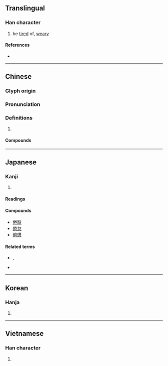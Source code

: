 {{character info/new}}
==Translingual==

===Han character===
{{Han char|rn=9|rad=人|as=08|sn=10|four=29212|canj=OFQU|ids=⿰亻卷 <small>(GTKV)</small>,⿰亻巻 <small>(J)</small>}}

# be [[tired]] of, [[weary]]

====References====
* {{Han ref|kx=0108.170|dkj=00788|dj=0231.070|hdz=10183.070|uh=5026|ud=20518|bh=ADC2|bd=44482}}

----

==Chinese==
{{zh-forms}}

===Glyph origin===
{{Han etym}}

===Pronunciation===
{{zh-pron
|m=juàn
|c=gyun6
|mn=qz,tw,xm:koān/qz,xm,zz:koàn
|mc=y
|oc=y
|cat=
}}

===Definitions===
{{zh-hanzi}}

# {{rfdef|zh}}

====Compounds====
{{zh-der|不倦|乏倦|亹亹不倦|倦乏|倦勤|倦容|倦怠|倦意|倦游|倦累|倦色|倦遊|倦飛|倦鳥知返|力學不倦|勞倦|厭倦|困倦|好學不倦|娓娓不倦|孜孜不倦|孳孳不倦|怠倦|悶倦|拘倦|朝夕不倦|樂善不倦|樂此不倦|猒倦|疲倦|睏倦|終日不倦|誨人不倦|誨而不倦|諄諄不倦|鞍馬勞倦}}

----

==Japanese==

===Kanji===
{{ja-kanji|grade=|rs=人08}}

# {{defn|lang=ja|sort=人08}}

====Readings====
{{ja-readings
|goon=げん
|kanon=けん
|kun=つか-れる, う-む
}}

====Compounds====
* [[倦厭]]
* [[倦怠]]
* [[倦憊]]

====Related terms====
* {{l|ja|倦きる}}, {{l|ja|倦る}}
* {{l|ja|倦ねる}}

----

==Korean==

===Hanja===
{{ko-hanja|hangeul=권|rv=gwon|mr=kwŏn}}

# {{defn|lang=ko|sort=人08}}

----

==Vietnamese==

===Han character===
{{vi-hantu|[[quyện]], [[cuộn]]|rs=人08}}

# {{defn|lang=vi}}
